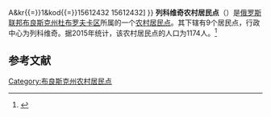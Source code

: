 {{Infobox Settlement
| official_name = 列科维奇农村居民点
| native_name = Рековичское сельское поселение
| settlement_type = [[农村居民点|农村居民点]]
| subdivision_type = [[国家|国家]]
| subdivision_type1 = [[州_(俄罗斯)|州]]
| subdivision_type2 = [[区_(苏联)|区]]
| subdivision_name = {{RUS}}
| subdivision_name1 = [[布良斯克州|布良斯克州]]
| subdivision_name2 = [[杜布罗夫卡区|杜布罗夫卡区]]
| seat_type = 行政中心
| seat = 列科维奇
| population_as_of=2015
| population_footnotes = <ref name=stat />
| population_total = 1174
| coordinates_display = inline,title
| latd =  | latm =  | lats =  | latNS = N
| longd =  | longm =  | longs =  | longEW = E
| timezone = [[莫斯科时间|MSK]]
| utc_offset = +3
| blank_name = [[俄罗斯市政土地区划代码|OKTMO编码]]
| blank_info = [http://classif.spb.ru/classificators/view/tma.php?st{{=}}A&kr{{=}}1&kod{{=}}15612432 15612432]
}}
'''列科维奇农村居民点'''（{{lang-ru|Рековичское сельское поселение}}）是[[俄罗斯联邦|俄罗斯联邦]][[布良斯克州|布良斯克州]][[杜布罗夫卡区|杜布罗夫卡区]]所属的一个[[农村居民点|农村居民点]]。其下辖有9个居民点，行政中心为列科维奇。据2015年统计，该农村居民点的人口为1174人。<ref name=stat>{{cite web |url=http://www.gks.ru/free_doc/doc_2015/bul_dr/mun_obr2015.rar |title=Численность населения Российской Федерации по муниципальным образованиям на 1 января 2015 года |accessdate=2015-08-06 |archiveurl=https://www.webcitation.org/6aaNzOlFO?url=http://www.gks.ru/free_doc/doc_2015/bul_dr/mun_obr2015.rar |archivedate=2015-08-06 |language=ru |deadurl=yes }}</ref>

== 参考文献 ==
{{reflist}}

{{Russia-stub}}

[[Category:布良斯克州农村居民点|Category:布良斯克州农村居民点]]